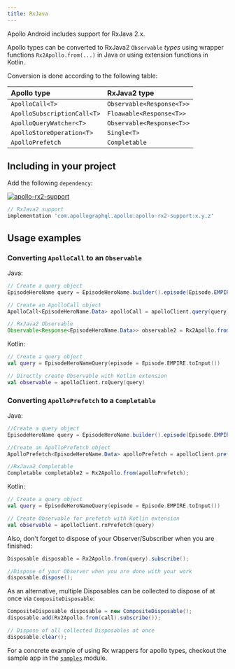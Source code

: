 ```yaml
---
title: RxJava
---
```


Apollo Android includes support for RxJava 2.x.

Apollo types can be converted to RxJava2 `Observable` *types* using wrapper functions `Rx2Apollo.from(...)` in Java or using extension functions in Kotlin.

Conversion is done according to the following table:

| Apollo type |  RxJava2 type|
| :--- | :--- |
| `ApolloCall<T>` | `Observable<Response<T>>` |
| `ApolloSubscriptionCall<T>` | `Floawable<Response<T>>` |
| `ApolloQueryWatcher<T>` | `Observable<Response<T>>` |
| `ApolloStoreOperation<T>` | `Single<T>` |
| `ApolloPrefetch` | `Completable` |

## Including in your project

Add the following `dependency`:

[ ![apollo-rx2-support](https://img.shields.io/bintray/v/apollographql/android/apollo-rx2-support.svg?label=apollo-rx2-support) ](https://bintray.com/apollographql/android/apollo-rx2-support/_latestVersion)
```gradle
// RxJava2 support
implementation 'com.apollographql.apollo:apollo-rx2-support:x.y.z'
```

## Usage examples

### Converting `ApolloCall` to an `Observable`

Java:
```java
// Create a query object
EpisodeHeroName query = EpisodeHeroName.builder().episode(Episode.EMPIRE).build();

// Create an ApolloCall object
ApolloCall<EpisodeHeroName.Data> apolloCall = apolloClient.query(query);

// RxJava2 Observable
Observable<Response<EpisodeHeroName.Data>> observable2 = Rx2Apollo.from(apolloCall);
```

Kotlin:
```kotlin
// Create a query object
val query = EpisodeHeroNameQuery(episode = Episode.EMPIRE.toInput())

// Directly create Observable with Kotlin extension
val observable = apolloClient.rxQuery(query)
```


### Converting `ApolloPrefetch` to a `Completable`

Java:
```java
//Create a query object
EpisodeHeroName query = EpisodeHeroName.builder().episode(Episode.EMPIRE).build();

//Create an ApolloPrefetch object
ApolloPrefetch<EpisodeHeroName.Data> apolloPrefetch = apolloClient.prefetch(query);

//RxJava2 Completable
Completable completable2 = Rx2Apollo.from(apolloPrefetch);
```

Kotlin:
```kotlin
// Create a query object
val query = EpisodeHeroNameQuery(episode = Episode.EMPIRE.toInput())

// Create Observable for prefetch with Kotlin extension
val observable = apolloClient.rxPrefetch(query)
```

Also, don't forget to dispose of your Observer/Subscriber when you are finished:
```java
Disposable disposable = Rx2Apollo.from(query).subscribe();

//Dispose of your Observer when you are done with your work
disposable.dispose();
```
As an alternative, multiple Disposables can be collected to dispose of at once via `CompositeDisposable`:
```java
CompositeDisposable disposable = new CompositeDisposable();
disposable.add(Rx2Apollo.from(call).subscribe());

// Dispose of all collected Disposables at once
disposable.clear();
```


For a concrete example of using Rx wrappers for apollo types, checkout the sample app in the [`samples`](https://github.com/apollographql/apollo-android/tree/master/samples) module.
